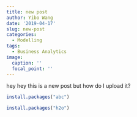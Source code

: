 ```yaml
---
title: new post
author: Yibo Wang
date: '2019-04-17'
slug: new-post
categories:
  - Modelling
tags:
  - Business Analytics
image:
  caption: ''
  focal_point: ''
---
```



hey hey this is a new post but how do I upload it?

```r
install.packages("abc")
```

```r
install.packages("h2o")
```


